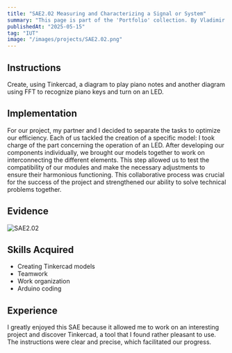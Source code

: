 ```yaml
---
title: "SAE2.02 Measuring and Characterizing a Signal or System"
summary: "This page is part of the 'Portfolio' collection. By Vladimir Nechaev."
publishedAt: "2025-05-15"
tag: "IUT"
image: "/images/projects/SAE2.02.png"
---
```


## Instructions

Create, using Tinkercad, a diagram to play piano notes and another diagram using FFT to recognize piano keys and turn on an LED.

## Implementation

For our project, my partner and I decided to separate the tasks to optimize our efficiency. Each of us tackled the creation of a specific model: I took charge of the part concerning the operation of an LED. After developing our components individually, we brought our models together to work on interconnecting the different elements. This step allowed us to test the compatibility of our modules and make the necessary adjustments to ensure their harmonious functioning. This collaborative process was crucial for the success of the project and strengthened our ability to solve technical problems together.

## Evidence

![SAE2.02](/images/projects/SAE2.02.png)

## Skills Acquired

- Creating Tinkercad models
- Teamwork
- Work organization
- Arduino coding

## Experience

I greatly enjoyed this SAE because it allowed me to work on an interesting project and discover Tinkercad, a tool that I found rather pleasant to use. The instructions were clear and precise, which facilitated our progress.
